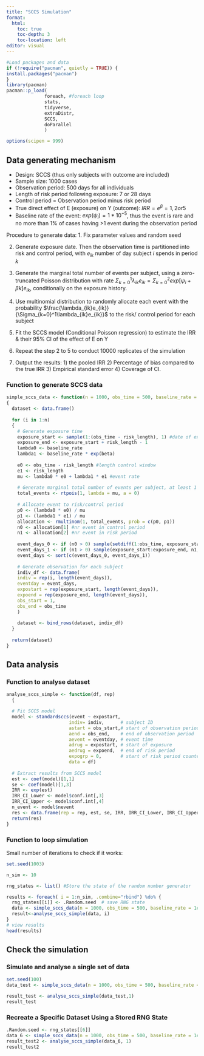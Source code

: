 ---
title: "SCCS Simulation"
format: 
  html:
    toc: true
    toc-depth: 3  
    toc-location: left  
editor: visual
---

```{r include=FALSE, message = FALSE}
#Load packages and data
if (!require("pacman", quietly = TRUE)) {
install.packages("pacman")
}
library(pacman)
pacman::p_load(
              foreach, #foreach loop
              stats,
              tidyverse,
              extraDistr,
              SCCS,
              doParallel
              ) 

options(scipen = 999)
```

## Data generating mechanism

-   Design: SCCS (thus only subjects with outcome are included)
-   Sample size: 1000 cases
-   Observation period: 500 days for all individuals
-   Length of risk period following exposure: 7 or 28 days
-   Control period = Observation period minus risk period
-   True direct effect of E (exposure) on Y (outcome): $IRR = e^\beta = 1, 2 or 5$
-   Baseline rate of the event: $exp(\psi_i) = 1*10^{-5}$, thus the event is rare and no more than 1% of cases having \>1 event during the observation period

Procedure to generate data: 
1. Fix parameter values and random seed

2. Generate exposure date. Then the observation time is partitioned into risk and control period, with $e_{ik}$ number of day subject $i$ spends in period $k$ 

3. Generate the marginal total number of events per subject, using a zero-truncated Poisson distribution with rate $\Sigma_{k=0}^{1}\lambda_{ik}e_{ik} =\Sigma_{k=0}^{2}exp[\psi_i + \beta k]e_{ik}$, conditionally on the exposure history.

4. Use multinomial distribution to randomly allocate each event with the probability $\frac{\lambda_{ik}e_{ik}}{\Sigma_{k=0}^1\lambda_{ik}e_{ik}}$ to the risk/ control period for each subject 

5. Fit the SCCS model (Conditional Poisson regression) to estimate the IRR & their 95% CI of the effect of E on Y  

6. Repeat the step 2 to 5 to conduct 10000 replicates of the simulation 

7. Output the results: 1) the pooled IRR 2) Percentage of bias compared to the true IRR 3) Empirical standard error 4) Coverage of CI.

### Function to generate SCCS data

```{r}
simple_sccs_data <- function(n = 1000, obs_time = 500, baseline_rate = 1e-5, beta=log(2), risk_length=28)
{
  dataset <- data.frame()
  
  for (i in 1:n)
  {
    # Generate exposure time
    exposure_start <- sample(1:(obs_time - risk_length), 1) #date of exposure
    exposure_end <- exposure_start + risk_length - 1        
    lambda0 <- baseline_rate
    lambda1 <- baseline_rate * exp(beta)
    
    e0 <- obs_time - risk_length #length control window
    e1 <- risk_length
    mu <- lambda0 * e0 + lambda1 * e1 #event rate
    
    # Generate marginal total number of events per subject, at least 1 event
    total_events <- rtpois(1, lambda = mu, a = 0) 
    
    # Allocate event to risk/control period
    p0 <- (lambda0 * e0) / mu
    p1 <- (lambda1 * e1) / mu
    allocation <- rmultinom(1, total_events, prob = c(p0, p1)) 
    n0 <- allocation[1] #nr event in control period
    n1 <- allocation[2] #nr event in risk period
    
    event_days_0 <- if (n0 > 0) sample(setdiff(1:obs_time, exposure_start:exposure_end), n0, replace = TRUE) else numeric(0)
    event_days_1 <- if (n1 > 0) sample(exposure_start:exposure_end, n1, replace = TRUE) else numeric(0)
    event_days <- sort(c(event_days_0, event_days_1))
    
    # Generate observation for each subject
    indiv_df <- data.frame(
    indiv = rep(i, length(event_days)),
    eventday = event_days,
    expostart = rep(exposure_start, length(event_days)),
    expoend = rep(exposure_end, length(event_days)),
    obs_start = 1,
    obs_end = obs_time
    )
      
    dataset <- bind_rows(dataset, indiv_df)
  }
  
  return(dataset)
}
```


## Data analysis

### Function to analyse dataset

```{r}
analyse_sccs_simple <- function(df, rep)
  {

  # Fit SCCS model
  model <- standardsccs(event ~ expostart, 
                       indiv= indiv,      # subject ID
                       astart = obs_start,# start of observation period 
                       aend = obs_end,    # end of observation period 
                       aevent = eventday, # event time
                       adrug = expostart, # start of exposure
                       aedrug = expoend,  # end of risk period
                       expogrp = 0,       # start of risk period counted from adrug
                       data = df)
  
  # Extract results from SCCS model
  est <- coef(model)[1,1]
  se <- coef(model)[1,3]
  IRR <- exp(est)
  IRR_CI_Lower <- model$conf.int[,3]
  IRR_CI_Upper <- model$conf.int[,4]
  n_event <- model$nevent
  res <- data.frame(rep = rep, est, se, IRR, IRR_CI_Lower, IRR_CI_Upper, n_event, row.names = NULL)
  return(res)
}
```

### Function to loop simulation

Small number of iterations to check if it works:

```{r}
set.seed(1003)

n_sim <- 10

rng_states <- list() #Store the state of the random number generator 

results <- foreach( i = 1:n_sim, .combine="rbind") %do% {
  rng_states[[i]] <- .Random.seed  # save RNG state
  data <- simple_sccs_data(n = 1000, obs_time = 500, baseline_rate = 1e-5, beta=log(2), risk_length=28)
  result<-analyse_sccs_simple(data, i)
}
# view results
head(results)

```

## Check the simulation

### Simulate and analyse a single set of data

```{r}
set.seed(100)
data_test <- simple_sccs_data(n = 1000, obs_time = 500, baseline_rate = 1e-5, beta=log(2), risk_length=28)

result_test <- analyse_sccs_simple(data_test,1)
result_test
```

### Recreate a Specific Dataset Using a Stored RNG State

```{r}
.Random.seed <- rng_states[[6]]
data_6 <- simple_sccs_data(n = 1000, obs_time = 500, baseline_rate = 1e-5, beta=log(2), risk_length=28)
result_test2 <- analyse_sccs_simple(data_6, 1)
result_test2
```
